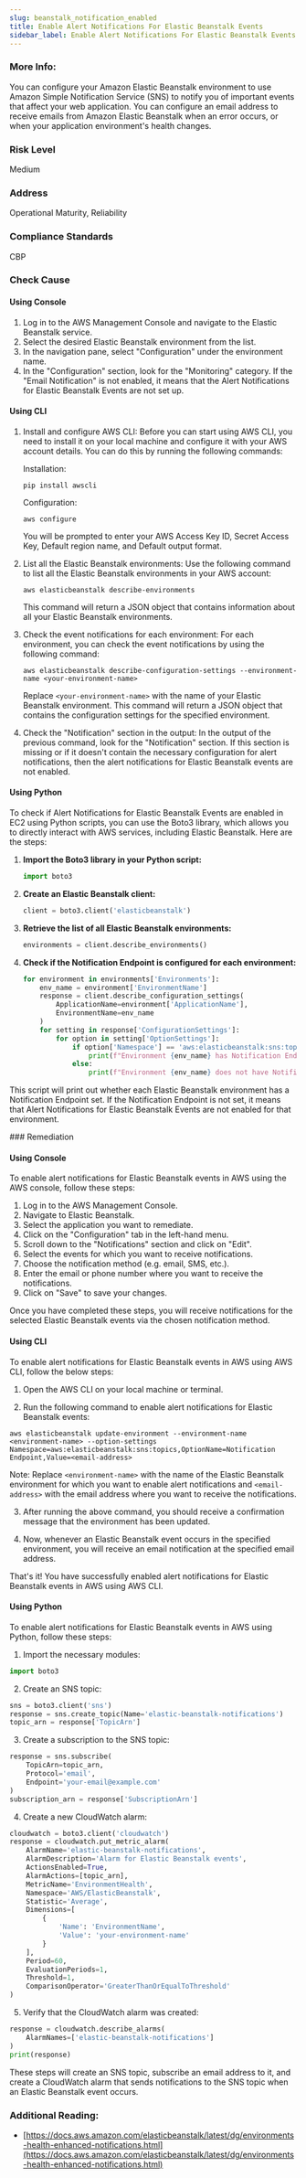 ```yaml
---
slug: beanstalk_notification_enabled
title: Enable Alert Notifications For Elastic Beanstalk Events
sidebar_label: Enable Alert Notifications For Elastic Beanstalk Events
---
```


### More Info:

You can configure your Amazon Elastic Beanstalk environment to use Amazon Simple Notification Service (SNS) to notify you of important events that affect your web application. You can configure an email address to receive emails from Amazon Elastic Beanstalk when an error occurs, or when your application environment's health changes.

### Risk Level

Medium

### Address

Operational Maturity, Reliability

### Compliance Standards

CBP



<Tabs><Tab title='Cause'>
### Check Cause

#### Using Console

1. Log in to the AWS Management Console and navigate to the Elastic Beanstalk service.
2. Select the desired Elastic Beanstalk environment from the list.
3. In the navigation pane, select "Configuration" under the environment name.
4. In the "Configuration" section, look for the "Monitoring" category. If the "Email Notification" is not enabled, it means that the Alert Notifications for Elastic Beanstalk Events are not set up.

#### Using CLI

1. Install and configure AWS CLI: Before you can start using AWS CLI, you need to install it on your local machine and configure it with your AWS account details. You can do this by running the following commands:

   Installation:
   ```
   pip install awscli
   ```
   Configuration:
   ```
   aws configure
   ```
   You will be prompted to enter your AWS Access Key ID, Secret Access Key, Default region name, and Default output format.

2. List all the Elastic Beanstalk environments: Use the following command to list all the Elastic Beanstalk environments in your AWS account:

   ```
   aws elasticbeanstalk describe-environments
   ```
   This command will return a JSON object that contains information about all your Elastic Beanstalk environments.

3. Check the event notifications for each environment: For each environment, you can check the event notifications by using the following command:

   ```
   aws elasticbeanstalk describe-configuration-settings --environment-name <your-environment-name>
   ```
   Replace `<your-environment-name>` with the name of your Elastic Beanstalk environment. This command will return a JSON object that contains the configuration settings for the specified environment.

4. Check the "Notification" section in the output: In the output of the previous command, look for the "Notification" section. If this section is missing or if it doesn't contain the necessary configuration for alert notifications, then the alert notifications for Elastic Beanstalk events are not enabled.

#### Using Python

To check if Alert Notifications for Elastic Beanstalk Events are enabled in EC2 using Python scripts, you can use the Boto3 library, which allows you to directly interact with AWS services, including Elastic Beanstalk. Here are the steps:

1. **Import the Boto3 library in your Python script:**

    ```python
    import boto3
    ```

2. **Create an Elastic Beanstalk client:**

    ```python
    client = boto3.client('elasticbeanstalk')
    ```

3. **Retrieve the list of all Elastic Beanstalk environments:**

    ```python
    environments = client.describe_environments()
    ```

4. **Check if the Notification Endpoint is configured for each environment:**

    ```python
    for environment in environments['Environments']:
        env_name = environment['EnvironmentName']
        response = client.describe_configuration_settings(
            ApplicationName=environment['ApplicationName'],
            EnvironmentName=env_name
        )
        for setting in response['ConfigurationSettings']:
            for option in setting['OptionSettings']:
                if option['Namespace'] == 'aws:elasticbeanstalk:sns:topics' and option['OptionName'] == 'Notification Endpoint':
                    print(f"Environment {env_name} has Notification Endpoint set to {option['Value']}")
                else:
                    print(f"Environment {env_name} does not have Notification Endpoint set")
    ```

This script will print out whether each Elastic Beanstalk environment has a Notification Endpoint set. If the Notification Endpoint is not set, it means that Alert Notifications for Elastic Beanstalk Events are not enabled for that environment.

</Tab>


<Tab title='Remediation'>
### Remediation

#### Using Console

To enable alert notifications for Elastic Beanstalk events in AWS using the AWS console, follow these steps:

1. Log in to the AWS Management Console.
2. Navigate to Elastic Beanstalk.
3. Select the application you want to remediate.
4. Click on the "Configuration" tab in the left-hand menu.
5. Scroll down to the "Notifications" section and click on "Edit".
6. Select the events for which you want to receive notifications.
7. Choose the notification method (e.g. email, SMS, etc.).
8. Enter the email or phone number where you want to receive the notifications.
9. Click on "Save" to save your changes.

Once you have completed these steps, you will receive notifications for the selected Elastic Beanstalk events via the chosen notification method.

#### Using CLI

To enable alert notifications for Elastic Beanstalk events in AWS using AWS CLI, follow the below steps:

1. Open the AWS CLI on your local machine or terminal.

2. Run the following command to enable alert notifications for Elastic Beanstalk events:

```
aws elasticbeanstalk update-environment --environment-name <environment-name> --option-settings Namespace=aws:elasticbeanstalk:sns:topics,OptionName=Notification Endpoint,Value=<email-address>
```

Note: Replace `<environment-name>` with the name of the Elastic Beanstalk environment for which you want to enable alert notifications and `<email-address>` with the email address where you want to receive the notifications.

3. After running the above command, you should receive a confirmation message that the environment has been updated.

4. Now, whenever an Elastic Beanstalk event occurs in the specified environment, you will receive an email notification at the specified email address.

That's it! You have successfully enabled alert notifications for Elastic Beanstalk events in AWS using AWS CLI.

#### Using Python

To enable alert notifications for Elastic Beanstalk events in AWS using Python, follow these steps:

1. Import the necessary modules:
```python
import boto3
```

2. Create an SNS topic:
```python
sns = boto3.client('sns')
response = sns.create_topic(Name='elastic-beanstalk-notifications')
topic_arn = response['TopicArn']
```

3. Create a subscription to the SNS topic:
```python
response = sns.subscribe(
    TopicArn=topic_arn,
    Protocol='email',
    Endpoint='your-email@example.com'
)
subscription_arn = response['SubscriptionArn']
```

4. Create a new CloudWatch alarm:
```python
cloudwatch = boto3.client('cloudwatch')
response = cloudwatch.put_metric_alarm(
    AlarmName='elastic-beanstalk-notifications',
    AlarmDescription='Alarm for Elastic Beanstalk events',
    ActionsEnabled=True,
    AlarmActions=[topic_arn],
    MetricName='EnvironmentHealth',
    Namespace='AWS/ElasticBeanstalk',
    Statistic='Average',
    Dimensions=[
        {
            'Name': 'EnvironmentName',
            'Value': 'your-environment-name'
        }
    ],
    Period=60,
    EvaluationPeriods=1,
    Threshold=1,
    ComparisonOperator='GreaterThanOrEqualToThreshold'
)
```

5. Verify that the CloudWatch alarm was created:
```python
response = cloudwatch.describe_alarms(
    AlarmNames=['elastic-beanstalk-notifications']
)
print(response)
```

These steps will create an SNS topic, subscribe an email address to it, and create a CloudWatch alarm that sends notifications to the SNS topic when an Elastic Beanstalk event occurs.

### Additional Reading:

- [https://docs.aws.amazon.com/elasticbeanstalk/latest/dg/environments-health-enhanced-notifications.html](https://docs.aws.amazon.com/elasticbeanstalk/latest/dg/environments-health-enhanced-notifications.html) 


</Tab>
</Tabs>